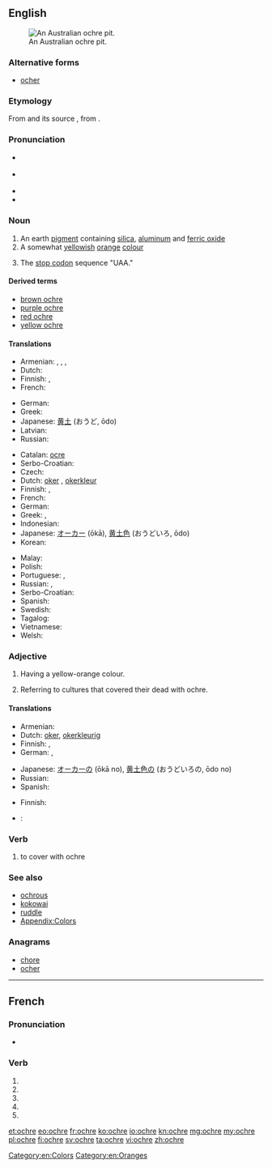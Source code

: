 {{also|ochré}}
==English==

{{was wotd|2010|August|3}}
{{wikipedia}}

[[File:AboriginalOchrePitCentralAustralia.JPG|thumb|right|An Australian ochre pit.]]

===Alternative forms===
* [[ocher]]

===Etymology===
From {{etyl|fro}} {{term|ocre}} and its source {{etyl|la}} {{term|ochra|ōchra}}, from {{etyl|grc}} {{term|lang=grc|ὤχρα|tr=ōkhra||pale yellow}}.

===Pronunciation===
* {{a|UK}} {{IPA|/ˈəʊkə/}}
* {{a|US}} {{IPA|/ˈoʊkɚ/}}
* {{audio|en-us-ochre.ogg|Audio (US)}}
* {{rhymes|əʊkə(r)}}

===Noun===
{{en-noun}}

# An earth [[pigment]] containing [[silica]], [[aluminum]] and [[ferric oxide]]
# A somewhat [[yellow]]ish [[orange]] [[color|colour]]
#: {{color panel|E3A857}}
# {{molecular biology|colloquial}} The [[stop codon]] sequence "UAA."

====Derived terms====
* [[brown ochre]]
* [[purple ochre]]
* [[red ochre]]
* [[yellow ochre]]

====Translations====
{{trans-top|earth pigment}}
* Armenian: {{t-|hy|օխրա|tr=òxra}}, {{t-|hy|օքրա|tr=òk’ra}}, {{t-|hy|դեղնդեղ|tr=deġndeġ}}, {{t-|hy|դեղնահող|tr=deġnahoġ}}
* Dutch: {{t+|nl|oker|n}}
* Finnish: {{t+|fi|keltamulta}}, {{t+|fi|okra}}
* French: {{t+|fr|ocre|f}}
{{trans-mid}}
* German: {{t-|de|Ocker|m}}
* Greek: {{t+|el|ώχρα|f|tr=óchra}}
* Japanese: [[黄土]] (おうど, ōdo)
* Latvian: {{t-|lv|okers|m|xs=Latvian}}
* Russian: {{t+|ru|охра}}
{{trans-bottom}}

{{rfc-tsort|duplicate language: Serbo-Croatian}}
{{trans-top|yellowish-orange colour}}
* Catalan: [[ocre]]
* Serbo-Croatian: {{t|sh|oker|m}}
* Czech: {{t-|cs|okr|m}}
* Dutch: [[oker]] {{n}}, [[okerkleur]]
* Finnish: {{t+|fi|okra}}, {{t-|fi|okrankeltainen}}
* French: {{t+|fr|ocre|f}}
* German: {{t-|de|Ocker}}
* Greek: {{t+|el|ώχρα|f|tr=óchra}}, {{t-|el|υποκίτρινο|n|tr=ypokítrino}}
* Indonesian: {{t+|id|oker}}
* Japanese: [[オーカー]] (ōkā), [[黄土色]] (おうどいろ, ōdo)
* Korean: {{t-|ko|황토|tr=hwangto|sc=Hang}}
{{trans-mid}}
* Malay: {{t-|ms|oker}}
* Polish: {{t+|pl|ochra|f}}
* Portuguese: {{t-|pt|ocre|m}}, {{t-|pt|ocra|f}}
* Russian: {{t-|ru|жёлто-оранжевый}} {{t+|ru|цвет|m}}, {{t+|ru|охра}}
* Serbo-Croatian: {{t|sh|oker}}
* Spanish: {{t+|es|ocre}}
* Swedish: {{t+|sv|ockra|c}}
* Tagalog: {{t-|tl|okre|xs=Tagalog}}
* Vietnamese: {{t-|vi|thổ hoàng}}
* Welsh: {{t-|cy|ocr|f}}
{{trans-bottom}}

===Adjective===
{{en-adj|-}}

# Having a yellow-orange colour.
# {{archaeology}} Referring to cultures that covered their dead with ochre.

====Translations====
{{trans-top|having yellow-orange colour}}
* Armenian: {{t-|hy|դեղնակարմիր|tr=deġnakarmir}}
* Dutch: [[oker]], [[okerkleurig]]
* Finnish: {{t+|fi|okra}}, {{t-|fi|okrankeltainen}}
* German: {{t-|de|ocker}}, {{t-|de|ockerfarben}}
{{trans-mid}}
* Japanese: [[オーカー]]の (ōkā no), [[黄土色]]の (おうどいろの, ōdo no)
* Russian: {{t-|ru|жёлто-оранжевый}}
* Spanish: {{t+|es|ocre}}
{{trans-bottom}}

{{trans-top|in archeology}}
* Finnish: {{t-|fi|okrahauta|alt=okrahauta-}}
{{trans-mid}}
{{trans-bottom}}

{{checktrans-top}}
* {{ttbc|sh}}: {{t|sh|oker|m}} <!-- noun or adjective? -->
{{trans-bottom}}

===Verb===
{{en-verb|ochr|ed}}

# to cover with ochre

===See also===
* [[ochrous]]
* [[kokowai]]
* [[ruddle]]
* [[Appendix:Colors]]

===Anagrams===
* [[chore#English|chore]]
* [[ocher#English|ocher]]

[[Category:en:Colors]]
[[Category:en:Oranges]]

----

==French==

===Pronunciation===
* {{homophones|ochrent|ochres}}

===Verb===
{{fr-verb-form}}

# {{conjugation of|ochrer||1|s|pres|ind|lang=fr}}
# {{conjugation of|ochrer||3|s|pres|ind|lang=fr}}
# {{conjugation of|ochrer||1|s|pres|sub|lang=fr}}
# {{conjugation of|ochrer||1|s|pres|sub|lang=fr}}
# {{conjugation of|ochrer||2|s|imp|lang=fr}}

[[et:ochre]]
[[eo:ochre]]
[[fr:ochre]]
[[ko:ochre]]
[[io:ochre]]
[[kn:ochre]]
[[mg:ochre]]
[[my:ochre]]
[[pl:ochre]]
[[fi:ochre]]
[[sv:ochre]]
[[ta:ochre]]
[[vi:ochre]]
[[zh:ochre]]
